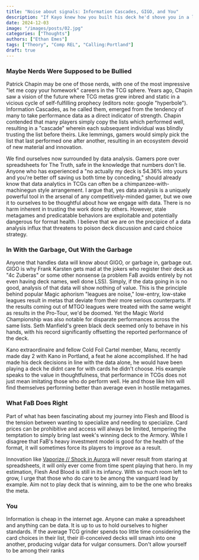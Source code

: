 ```yaml
---
title: "Noise about signals: Information Cascades, GIGO, and You"
description: "If Kayo knew how you built his deck he'd shove you in a locker"
date: 2024-12-03
image: "/images/posts/02.jpg"
categories: ["Thoughts"]
authors: ["Ethan Emes"]
tags: ["Theory", "Comp REL", "Calling:Portland"]
draft: true
---
```


### Maybe Nerds Were Supposed to be Bullied

Patrick Chapin may be one of those nerds, with one of the most impressive "let me copy your homework" careers in the TCG sphere. Years ago, Chapin saw a vision of the future where TCG metas grew inbred and static in a vicious cycle of self-fulfilling prophecy (editors note: google "hyperbole"). Information Cascades, as he called them, emerged from the tendency of many to take performance data as a direct indicator of strength. Chapin contended that many players simply copy the lists which performed well, resulting in a "cascade" wherein each subsequent individual was blindly trusting the list before theirs. Like lemmings, gamers would simply pick the list that last performed one after another, resulting in an ecosystem devoid of new material and innovation. 

We find ourselves now surrounded by data analysis. Gamers pore over spreadsheets for The Truth, safe in the knowledge that numbers don't lie. Anyone who has experienced a "no actually my deck is 54.36% into yours and you're better off saving us both time by conceding," should already know that data analytics in TCGs can often be a chimpanzee-with-machinegun style arrangement. I argue that, yes data analysis is a uniquely powerful tool in the arsenal of any competitively-minded gamer, but we owe it to ourselves to be thoughtful about how we engage with data. There is no harm inherent in trusting the work done by others. However, stale metagames and predicatable behaviors are exploitable and potentially dangerous for format health. I believe that we are on the precipice of a data analysis influx that threatens to poison deck discussion and card choice strategy. 

### In With the Garbage, Out With the Garbage 

Anyone that handles data will know about GIGO, or garbage in, garbage out. GIGO is why Frank Karsten gets mad at the jokers who register their deck as "4c Zuberas" or some other nonsense (a problem FaB avoids entirely by not even having deck names, well done LSS). Simply, if the data going in is no good, analysis of that data will show nothing of value. This is the principle behind popular Magic aphorism "leagues are noise," low-entry, low-stake leagues result in metas that deviate from their more serious counterparts. If the results coming out of MTGO leagues were treated with the same weight as results in the Pro-Tour, we'd be doomed. Yet the Magic World Championship was also notable for disparate performances across the same lists. Seth Manfield's green black deck seemed only to behave in his hands, with his record significantly offsetting the reported performance of the deck.

Kano extraordinaire and fellow Cold Foil Cartel member, Manu, recently made day 2 with Kano in Portland, a feat he alone accomplished. If he had made his deck decisions in line with the data alone, he would have been playing a deck he didnt care for with cards he didn't choose. His example speaks to the value in thoughtfulness, that performance in TCGs does not just mean imitating those who do perform well. He and those like him will find themselves performing better than average even in hostile metagames. 

### What FaB Does Right

Part of what has been fascinating about my journey into Flesh and Blood is the tension between wanting to specialize and needing to specialize. Card prices can be prohibitive and access will always be limited, tempering the temptation to simply bring last week's winning deck to the Armory. While I disagree that FaB's heavy investment model is good for the health of the format, it will sometimes force its players to improve as a result. 

Innovation like [Vaporize // Shock in Aurora](https://overpit.ch/tournament_report-aurora) will never result from staring at spreadsheets, it will only ever come from time spent playing that hero. In my estimation, Flesh And Blood is still in its infancy. With so much room left to grow, I urge that those who do care to be among the vanguard lead by example. Aim not to play deck that is winning, aim to be the one who breaks the meta. 

### You

Information is cheap in the internet age. Anyone can make a spreadsheet and anything can be data. It is up to us to hold ourselves to higher standards. If the average TCG grinder spends too little time considering the card choices in their list, their ill-conceived decks will smash into one another, producing vulgar data for vulgar consumers. Don't allow yourself to be among their ranks
